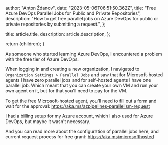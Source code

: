 
  author: "Anton Ždanov",
  date: "2023-05-06T06:51:50.362Z",
  title: "Free Azure DevOps Parallel Jobs for Public and Private Repositories",
  description:
    "How to get free parallel jobs on Azure DevOps for public or private repositories by submitting a request.",
};

  title: article.title,
  description: article.description,
};

  return <ArticleLayout article={article}>{children}</ArticleLayout>;
}

As someone who started learning Azure DevOps, I encountered a problem with the free tier of Azure DevOps.

When logging in and creating a new organization, I navigated to `Organization Settings > Parallel Jobs` and saw that
for Microsoft-hosted agents I have zero parallel jobs and for self-hosted agents I have one parallel job.
Which meant that you can create your own VM and run your own agent on it, but for that you'll need to pay for the VM.

To get the free Microsoft-hosted agent, you'll need to fill out a form and wait for the approval: https://aka.ms/azpipelines-parallelism-request

I had a billing setup for my Azure account, which I also used for Azure DevOps, but maybe it wasn't necessary.

And you can read more about the configuration of parallel jobs here, and current request process for free grant: https://aka.ms/microsofthosted
